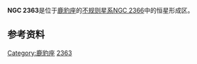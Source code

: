 {{Infobox Galaxy
| name = [[星云和星团新总表|NGC]] 2363
| image = [[Image:Ngc2363HST.jpg|300px]]
|caption= [[哈勃太空望远镜|哈勃太空望远镜]](HST)拍摄的NGC 2363.
|credit= HST/[[NASA|NASA]]/[[ESA|ESA]].
| epoch = [[J2000|J2000]]
| type = 
| ra = {{RA|7|28|29.6}}<ref name="ned">{{cite web
  | title=NASA/IPAC Extragalactic Database
  | work=Results for NGC 2363
  | url=http://nedwww.ipac.caltech.edu/
  | accessdate=2007-04-06
  | archive-date=2011-05-14
  | archive-url=https://web.archive.org/web/20110514100451/http://nedwww.ipac.caltech.edu/
  | dead-url=no
  }}</ref>
| dec = {{DEC|+69|11|34}}<ref name="ned" />
| dist_ly =
| z = 70 km/[[second|s]]<ref name="ned" />
| appmag_v = 15.5<ref name="ned" />
| size_v =  1′.7 × 1′.1<ref name="ned" />
| constellation name = [[鹿豹座|鹿豹座]]
| notes = 
| names = UGC 3847<ref name="ned" />, PGC 21078<ref name="ned" />
}}
'''NGC 2363'''是位于[[鹿豹座|鹿豹座]]的[[不规则星系|不规则星系]][[NGC_2366|NGC 2366]]中的恒星形成区。

==参考资料==
{{reflist}}
{{Catalogs|NGC=2363}}

[[Category:鹿豹座|Category:鹿豹座]]
[[Category:NGC天体|2363]]